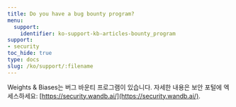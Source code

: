 ```yaml
---
title: Do you have a bug bounty program?
menu:
  support:
    identifier: ko-support-kb-articles-bounty_program
support:
- security
toc_hide: true
type: docs
slug: /ko/support/:filename
---
```


Weights & Biases는 버그 바운티 프로그램이 있습니다. 자세한 내용은 보안 포털에 엑세스하세요: [https://security.wandb.ai/](https://security.wandb.ai/).
